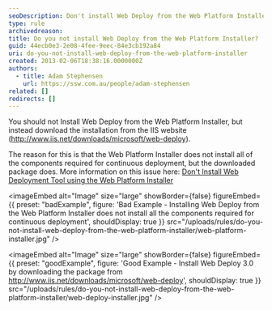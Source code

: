 ```yaml
---
seoDescription: Don't install Web Deploy from the Web Platform Installer; instead, download the package from IIS to ensure all necessary components for continuous deployment are included.
type: rule
archivedreason:
title: Do you not install Web Deploy from the Web Platform Installer?
guid: 44ecb0e3-2e08-4fee-9eec-84e3cb192a84
uri: do-you-not-install-web-deploy-from-the-web-platform-installer
created: 2013-02-06T18:38:16.0000000Z
authors:
  - title: Adam Stephensen
    url: https://ssw.com.au/people/adam-stephensen
related: []
redirects: []
---
```


You should not Install Web Deploy from the Web Platform Installer, but instead download the installation from the IIS website (http://www.iis.net/downloads/microsoft/web-deploy).

The reason for this is that the Web Platform Installer does not install all of the components required for continuous deployment, but the downloaded package does.
More information on this issue here: [Don't Install Web Deployment Tool using the Web Platform Installer](http://nicksnettravels.builttoroam.com/post/2010/04/22/Done28099t-Install-Web-Deployment-Tool-using-the-Web-Platform-Installer.aspx)

<imageEmbed
  alt="Image"
  size="large"
  showBorder={false}
  figureEmbed={{
    preset: "badExample",
    figure: 'Bad Example - Installing Web Deploy from the Web Platform Installer does not install all the components required for continuous deployment',
    shouldDisplay: true
  }}
  src="/uploads/rules/do-you-not-install-web-deploy-from-the-web-platform-installer/web-platform-installer.jpg"
/>

<imageEmbed
  alt="Image"
  size="large"
  showBorder={false}
  figureEmbed={{
    preset: "goodExample",
    figure: 'Good Example - Install Web Deploy 3.0 by downloading the package from        http://www.iis.net/downloads/microsoft/web-deploy',
    shouldDisplay: true
  }}
  src="/uploads/rules/do-you-not-install-web-deploy-from-the-web-platform-installer/web-deploy-installer.jpg"
/>
